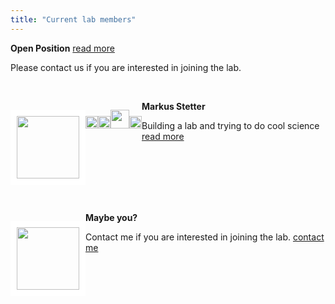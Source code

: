 ```yaml
---
title: "Current lab members"
---
```


**Open Position** [read more](files/phd_offer2018.pdf)

Please contact us if you are interested in joining the lab.


<!-- break -->
<br>
<!-- break -->

<div style="float: left">
<img src="own_images/me_2016.jpg" style="width: 100px ;border:10px solid white">
</div>

**Markus Stetter** 
<div style="float: left">
<a href="https://twitter.com/mgstetter"><img src="own_images/Twitter_logo_blue.png" style="width: 20px;"></a><a href="http://mstetter.github.io"><img src="own_images/Home_icon_black.png" style="width: 20px;"></a><a href="https://scholar.google.de/citations?user=yYKVZQQAAAAJ&hl=en"><img src="own_images/scholar.png" style="width: 30px;"></a><a href="http://github.com/mstetter"><img src="own_images/GitHub-Mark-32px.png" style="width:20px;"></a>
</div>
Building a lab and trying to do cool science  [read more](about.html)  

<!-- break -->
<br>
<br>
<br>
<br>
<br>
<!-- break -->


<div style="float: left">
<img src="own_images/DSC_0020.jpg" style="width: 100px ;border:10px solid white">
</div>

**Maybe you?** 
<div style="float: left">
</div>
Contact me if you are interested in joining the lab. [contact me](mailto:mgstetter@gmail.com) 


<!-- break -->
<br>
<br>
<br>
<br>
<br>
<!-- break -->



<!-- Global site tag (gtag.js) - Google Analytics -->
<script async src="https://www.googletagmanager.com/gtag/js?id=UA-96594188-4"></script>
<script>
  window.dataLayer = window.dataLayer || [];
  function gtag(){dataLayer.push(arguments);}
  gtag('js', new Date());

  gtag('config', 'UA-96594188-4');
</script>
